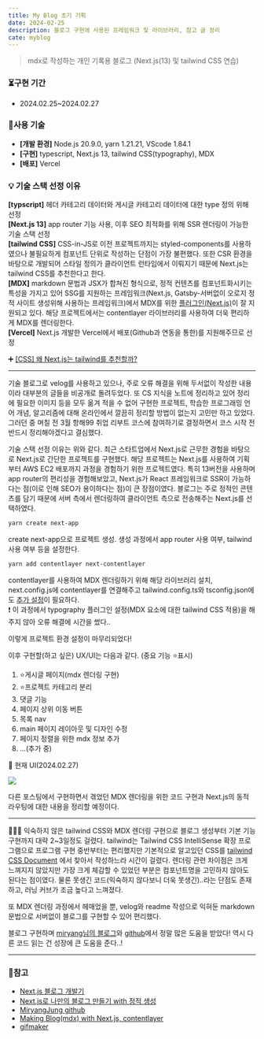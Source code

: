 ```yaml
---
title: My Blog 초기 기획
date: 2024-02-25
description: 블로그 구현에 사용된 프레임워크 및 라이브러리, 참고 글 정리
cate: myblog
---
```


> mdx로 작성하는 개인 기록용 블로그 (Next.js(13) 및 tailwind CSS 연습)

### ⏳구현 기간

- 2024.02.25~2024.02.27

### 🔗사용 기술

- **[개발 환경]** Node.js 20.9.0, yarn 1.21.21, VScode 1.84.1
- **[구현]** typescript, Next.js 13, tailwind CSS(typography), MDX
- **[배포]** Vercel

### 💡 기술 스택 선정 이유

**[typscript]** 헤더 카테고리 데이터와 게시글 카테고리 데이터에 대한 type 정의 위해 선정<br/>
**[Next.js 13]** app router 기능 사용, 이후 SEO 최적화를 위해 SSR 렌더링이 가능한 기술 스택 선정<br/>
**[tailwind CSS]** CSS-in-JS로 이전 프로젝트까지는 styled-components를 사용하였으나 불필요하게
컴포넌트 단위로 작성하는 단점이 가장 불편했다. 또한 CSR 환경을 바탕으로 개발되어 스타일 정의가 클라이언트 런타임에서
이뤄지기 때문에 Next.js는 tailwind CSS를 추천한다고 한다.<br/>
**[MDX]** markdown 문법과 JSX가 합쳐진 형식으로, 정적 컨텐츠를 컴포넌트화시키는 특성을 가지고 있어 SSG를 지원하는
프레임워크(Next.js, Gatsby-서버없이 오로지 정적 사이트 생성위해 사용하는 프레임워크)에서
MDX를 위한 [플러그인(Next.js)](https://nextjs.org/docs/pages/building-your-application/configuring/mdx)이
잘 지원되고 있다. 해당 프로젝트에서는 contentlayer 라이브러리를 사용하여 더욱 편리하게 MDX를 렌더링한다.<br/>
**[Vercel]** Next.js 개발한 Vercel에서 배포(Github과 연동을 통한)를 지원해주므로 선정<br/>

➕ [[CSS] 왜 Next.js는 tailwind를 추천할까?](https://velog.io/@shinhw371/CSS-why-Nextjs-recommand-Tailwind)<br/>

<hr />

기술 블로그로 velog를 사용하고 있으나, 주로 오류 해결을 위해 두서없이 작성한 내용이라 대부분의 글들을 비공개로 돌려두었다.
또 CS 지식을 노트에 정리하고 있어 정리에 필요한 이미지 등을 모두 옮겨 적을 수 없어
구현한 프로젝트, 학습한 프로그래밍 언어 개념, 알고리즘에 대해 온라인에서 깔끔히 정리할 방법이 없는지 고민만 하고 있었다.
그러던 중 며칠 전 3월 항해99 취업 리부트 코스에 참여하기로 결정하면서 코스 시작 전 반드시 정리해야겠다고 결심했다.

기술 스택 선정 이유는 위와 같다. 최근 스타트업에서 Next.js로 근무한 경험을 바탕으로 Next.js로 간단한 프로젝트를 구현했다. 해당 프로젝트는 Next.js를
사용하여 기획부터 AWS EC2 배포까지 과정을 경험하기 위한 프로젝트였다. 특히 13버전을 사용하며 app router의 편리성을 경험해보았고,
Next.js가 React 프레임워크로 SSR이 가능하다는 점(이로 인해 SEO가 용이하다는 점)이 큰 장점이였다. 블로그는 주로 정적인
콘텐츠를 담기 때문에 서버 측에서 렌더링하여 클라이언트 측으로 전송해주는 Next.js를 선택하였다.

```bash
yarn create next-app
```

create next-app으로 프로젝트 생성. 생성 과정에서 app router 사용 여부, tailwind 사용 여부 등을 설정한다.

```bash
yarn add contentlayer next-contentlayer
```

contentlayer를 사용하여 MDX 렌더링하기 위해 해당 라이브러리 설치, next.config.js에 contentlayer를 연결해주고
tailwind.config.ts와 tsconfig.json에도 [추가 설정](https://blog.openreplay.com/build-a-mdx-powered-blog-with-contentlayer-and-next/)이 필요하다.<br/>
❗ 이 과정에서 typography 플러그인 설정(MDX 요소에 대한 tailwind CSS 적용)을 해주지 않아 오류 해결에 시간을 썼다..

이렇게 프로젝트 환경 설정이 마무리되었다!

이후 구현할(하고 싶은) UX/UI는 다음과 같다. (중요 기능 ⭐표시)

1. ⭐게시글 페이지(mdx 렌더링 구현)
2. ⭐프로젝트 카테고리 분리
3. 댓글 기능
4. 페이지 상위 이동 버튼
5. 목록 nav
6. main 페이지 레이아웃 및 디자인 수정
7. 페이지 정렬을 위한 mdx 정보 추가
8. ...(추가 중)

🔽 현재 UI(2024.02.27)

![](/projects/myblog/ver1.gif)

다른 포스팅에서 구현하면서 겪었던 MDX 렌더링을 위한 코드 구현과 Next.js의 동적 라우팅에 대한 내용을 정리할 예정이다.

<hr />

👩‍💻💬 익숙하지 않은 tailwind CSS와 MDX 렌더링 구현으로 블로그 생성부터 기본 기능 구현까지 대략 2~3일정도 걸렸다.
tailwind는 Tailwind CSS IntelliSense 확장 프로그램으로 프로그램 구현 중반부터는 편리했지만 기본적으로 알고있던 CSS를 [tailwind CSS Document](https://tailwindcss.com/docs/installation)
에서 찾아서 작성하느라 시간이 걸렸다. 렌더링 관련 차이점은 크게 느껴지지 않았지만 가장 크게 체감할 수 있었던 부분은
컴포넌트명을 고민하지 않아도 된다는 점이였다. 물론 못생긴 코드(익숙하지 않다보니 더욱 못생긴)..라는 단점도 존재하고,
러닝 커브가 조금 높다고 느껴졌다.

또 MDX 렌더링 과정에서 헤매었을 뿐, velog와 readme 작성으로 익혀둔 markdown 문법으로 서버없이 블로그를
구현할 수 있어 편리했다.

블로그 구현하며 [miryang님의 블로그](https://miryang.dev/blog/build-blog-with-nextjs)와
[github](https://github.com/MiryangJung/miryang.dev/blob/main/app/blog/%5Bslug%5D/components/mdx.tsx)에서
정말 많은 도움을 받았다! 역시 다른 코드 읽는 건 성장에 큰 도움을 준다..!

<hr />

### 📌참고

- [Next.js 블로그 개발기](https://velog.io/@yooji0415/Next.js-%EB%B8%94%EB%A1%9C%EA%B7%B8-%EA%B0%9C%EB%B0%9C%EA%B8%B0)
- [Next.js로 나만의 블로그 만들기 with 정적 생성](https://miryang.dev/blog/build-blog-with-nextjs)
- [MiryangJung github](https://github.com/MiryangJung/miryang.dev/blob/main/app/blog/%5Bslug%5D/components/mdx.tsx)
- [Making Blog(mdx) with Next.js, contentlayer](https://blog.openreplay.com/build-a-mdx-powered-blog-with-contentlayer-and-next/)
- [gifmaker](https://gifmaker.me/video-to-gif/)
